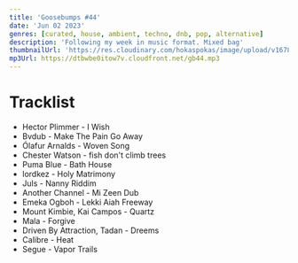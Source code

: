 ```yaml
---
title: 'Goosebumps #44'
date: 'Jun 02 2023'
genres: [curated, house, ambient, techno, dnb, pop, alternative]
description: 'Following my week in music format. Mixed bag'
thumbnailUrl: 'https://res.cloudinary.com/hokaspokas/image/upload/v1678656587/goosebumpsfm/gb42.png'
mp3Url: https://dtbwbe0itow7v.cloudfront.net/gb44.mp3
---
```


# Tracklist
- Hector Plimmer - I Wish
- Bvdub - Make The Pain Go Away
- Ólafur Arnalds - Woven Song
- Chester Watson - fish don't climb trees
- Puma Blue - Bath House
- lordkez - Holy Matrimony
- Juls - Nanny Riddim
- Another Channel - Mi Zeen Dub
- Emeka Ogboh - Lekki Aiah Freeway
- Mount Kimbie, Kai Campos - Quartz
- Mala - Forgive
- Driven By Attraction, Tadan - Dreems
- Calibre - Heat
- Segue - Vapor Trails